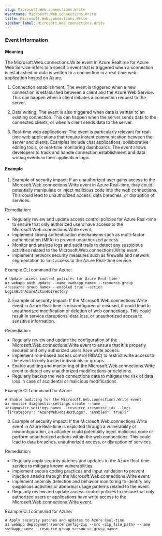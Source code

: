 ```yaml
--- 
slug: Microsoft.Web.connections.Write
eventname: Microsoft.Web.connections.Write
title: Microsoft.Web.connections.Write
sidebar_label: Microsoft.Web.connections.Write
---
```

                       
### Event Information

#### Meaning

The Microsoft.Web.connections.Write event in Azure Realtime for Azure Web Service refers to a specific event that is triggered when a connection is established or data is written to a connection in a real-time web application hosted on Azure. 

1. Connection establishment: The event is triggered when a new connection is established between a client and the Azure Web Service. This can happen when a client initiates a connection request to the server.

2. Data writing: The event is also triggered when data is written to an existing connection. This can happen when the server sends data to the connected clients, or when a client sends data to the server.

3. Real-time web applications: The event is particularly relevant for real-time web applications that require instant communication between the server and clients. Examples include chat applications, collaborative editing tools, or real-time monitoring dashboards. The event allows developers to track and handle connection establishment and data writing events in their application logic.

#### Example

1. Example of security impact: If an unauthorized user gains access to the Microsoft.Web.connections.Write event in Azure Real-time, they could potentially manipulate or inject malicious code into the web connections. This could lead to unauthorized access, data breaches, or disruption of services.

Remediation:
- Regularly review and update access control policies for Azure Real-time to ensure that only authorized users have access to the Microsoft.Web.connections.Write event.
- Implement strong authentication mechanisms such as multi-factor authentication (MFA) to prevent unauthorized access.
- Monitor and analyze logs and audit trails to detect any suspicious activities related to the Microsoft.Web.connections.Write event.
- Implement network security measures such as firewalls and network segmentation to limit access to the Azure Real-time service.

Example CLI command for Azure:
```
# Update access control policies for Azure Real-time
az webapp auth update --name <webapp_name> --resource-group <resource_group_name> --enabled true --action LoginWithAzureActiveDirectory
```

2. Example of security impact: If the Microsoft.Web.connections.Write event in Azure Real-time is misconfigured or misused, it could lead to unauthorized modification or deletion of web connections. This could result in service disruptions, data loss, or unauthorized access to sensitive information.

Remediation:
- Regularly review and update the configuration of the Microsoft.Web.connections.Write event to ensure that it is properly secured and only authorized users have write access.
- Implement role-based access control (RBAC) to restrict write access to the event to only trusted individuals or groups.
- Enable auditing and monitoring of the Microsoft.Web.connections.Write event to detect any unauthorized modifications or deletions.
- Regularly backup the web connections data to mitigate the risk of data loss in case of accidental or malicious modifications.

Example CLI command for Azure:
```
# Enable auditing for the Microsoft.Web.connections.Write event
az monitor diagnostic-settings create --name <diagnostic_settings_name> --resource <resource_id> --logs '[{"category": "AzureWebJobsHostLogs", "enabled": true}]'
```

3. Example of security impact: If the Microsoft.Web.connections.Write event in Azure Real-time is exploited through a vulnerability or misconfiguration, an attacker could potentially inject malicious code or perform unauthorized actions within the web connections. This could lead to data breaches, unauthorized access, or disruption of services.

Remediation:
- Regularly apply security patches and updates to the Azure Real-time service to mitigate known vulnerabilities.
- Implement secure coding practices and input validation to prevent injection attacks through the Microsoft.Web.connections.Write event.
- Implement anomaly detection and behavior monitoring to identify any suspicious activities or abnormal usage patterns related to the event.
- Regularly review and update access control policies to ensure that only authorized users or applications have write access to the Microsoft.Web.connections.Write event.

Example CLI command for Azure:
```
# Apply security patches and updates to Azure Real-time
az webapp deployment source config-zip --src <zip_file_path> --name <webapp_name> --resource-group <resource_group_name>
```


 